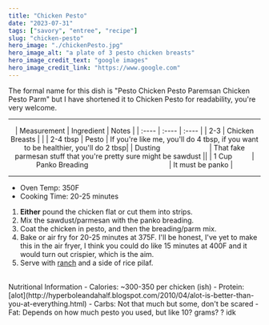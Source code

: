 ---
title: "Chicken Pesto"
date: "2023-07-31"
tags: ["savory", "entree", "recipe"]
slug: "chicken-pesto"
hero_image: "./chickenPesto.jpg"
hero_image_alt: "a plate of 3 pesto chicken breasts"
hero_image_credit_text: "google images"
hero_image_credit_link: "https://www.google.com"
---

The formal name for this dish is "Pesto Chicken Pesto Paremsan Chicken Pesto Parm" but I have shortened it to Chicken Pesto for readability, you're very welcome.

---

<div align="center">
| Measurement | Ingredient | Notes |
| :---- | :---- | :---- |
| 2-3 | Chicken Breasts | |
| 2-4 tbsp | Pesto | If you're like me, you'll do 4 tbsp, if you want to be healthier, you'll do 2 tbsp|
| Dusting &nbsp; &nbsp; &nbsp; &nbsp; &nbsp; &nbsp; &nbsp; &nbsp; &nbsp; &nbsp; &nbsp; &nbsp; | That fake parmesan stuff that you're pretty sure might be sawdust ||
| 1 Cup &nbsp; &nbsp; &nbsp; &nbsp; &nbsp;| Panko Breading &nbsp; &nbsp; &nbsp; &nbsp; &nbsp; &nbsp; &nbsp; &nbsp; &nbsp; &nbsp; &nbsp; &nbsp; &nbsp; &nbsp; &nbsp; &nbsp; &nbsp; &nbsp; &nbsp; &nbsp; | It must be panko |

</div>

---

- Oven Temp: 350F
- Cooking Time: 20-25 minutes

1. **Either** pound the chicken flat or cut them into strips.
2. Mix the sawdust/parmesan with the panko breading.
3. Coat the chicken in pesto, and then the breading/parm mix.
4. Bake or air fry for 20-25 minutes at 375F. I'll be honest, I've yet to make this in the air fryer, I think you could do like 15 minutes at 400F and it would turn out crispier, which is the aim.
5. Serve with [ranch](https://gatsbyblogmain59051.gatsbyjs.io/blog/babi-ranch-dressing/) and a side of rice pilaf.

<br />
Nutritional Information
- Calories: ~300-350 per chicken (ish) 
- Protein: [alot](http://hyperboleandahalf.blogspot.com/2010/04/alot-is-better-than-you-at-everything.html)
- Carbs: Not that much but some, don't be scared 
- Fat: Depends on how much pesto
you used, but like 10? grams? ? idk
